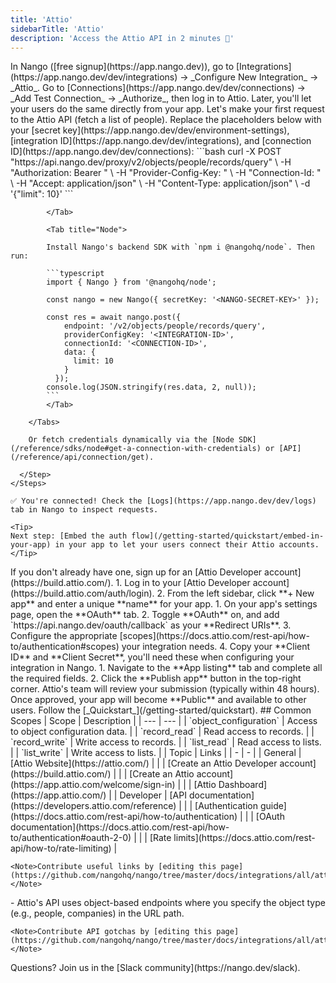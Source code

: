 ```yaml
---
title: 'Attio'
sidebarTitle: 'Attio'
description: 'Access the Attio API in 2 minutes 💨'
---
```


<Tabs>
  <Tab title="🚀 Quickstart">
    <Steps>
      <Step title="Create an integration">
        In Nango ([free signup](https://app.nango.dev)), go to [Integrations](https://app.nango.dev/dev/integrations) -> _Configure New Integration_ -> _Attio_.
      </Step>
      <Step title="Authorize Attio">
        Go to [Connections](https://app.nango.dev/dev/connections) -> _Add Test Connection_ -> _Authorize_, then log in to Attio. Later, you'll let your users do the same directly from your app.
      </Step>
      <Step title="Call the Attio API">
        Let's make your first request to the Attio API (fetch a list of people). Replace the placeholders below with your [secret key](https://app.nango.dev/dev/environment-settings), [integration ID](https://app.nango.dev/dev/integrations), and [connection ID](https://app.nango.dev/dev/connections):
        <Tabs>
            <Tab title="cURL">
                ```bash
                curl -X POST  "https://api.nango.dev/proxy/v2/objects/people/records/query" \
                  -H "Authorization: Bearer <NANGO-SECRET-KEY>" \
                  -H "Provider-Config-Key: <INTEGRATION-ID>" \
                  -H "Connection-Id: <CONNECTION-ID>" \
                  -H "Accept: application/json" \
                  -H "Content-Type: application/json" \
                  -d '{"limit": 10}'
                ```

            </Tab>

            <Tab title="Node">

            Install Nango's backend SDK with `npm i @nangohq/node`. Then run:

            ```typescript
            import { Nango } from '@nangohq/node';

            const nango = new Nango({ secretKey: '<NANGO-SECRET-KEY>' });

            const res = await nango.post({
                endpoint: '/v2/objects/people/records/query',
                providerConfigKey: '<INTEGRATION-ID>',
                connectionId: '<CONNECTION-ID>',
                data: {
                  limit: 10
                }
              });
            console.log(JSON.stringify(res.data, 2, null));
            ```
            </Tab>

        </Tabs>

        Or fetch credentials dynamically via the [Node SDK](/reference/sdks/node#get-a-connection-with-credentials) or [API](/reference/api/connection/get).

      </Step>
    </Steps>

    ✅ You're connected! Check the [Logs](https://app.nango.dev/dev/logs) tab in Nango to inspect requests.

    <Tip>
    Next step: [Embed the auth flow](/getting-started/quickstart/embed-in-your-app) in your app to let your users connect their Attio accounts.
    </Tip>
  </Tab>
  <Tab title="🧑‍💻 OAuth app setup">
    <Steps>
      <Step title="Create an Attio Developer account">
        If you don't already have one, sign up for an [Attio Developer account](https://build.attio.com/).
      </Step>
      <Step title="Create a new app">
        1. Log in to your [Attio Developer account](https://build.attio.com/auth/login).
        2. From the left sidebar, click **+ New app** and enter a unique **name** for your app.
      </Step>
      <Step title="Configure OAuth settings">
        1. On your app's settings page, open the **OAuth** tab.
        2. Toggle **OAuth** on, and add `https://api.nango.dev/oauth/callback` as your **Redirect URIs**.
        3. Configure the appropriate [scopes](https://docs.attio.com/rest-api/how-to/authentication#scopes) your integration needs.
        4. Copy your **Client ID** and **Client Secret**, you'll need these when configuring your integration in Nango.
      </Step>
      <Step title="Publish your app">
        1. Navigate to the **App listing** tab and complete all the required fields.
        2. Click the **Publish app** button in the top-right corner. Attio's team will review your submission (typically within 48 hours). Once approved, your app will become **Public** and available to other users.
      </Step>
      <Step title="Next">
        Follow the [_Quickstart_](/getting-started/quickstart).
      </Step>
    </Steps>
    ## Common Scopes
    | Scope | Description |
    | --- | --- |
    | `object_configuration` | Access to object configuration data. |
    | `record_read` | Read access to records. |
    | `record_write` | Write access to records. |
    | `list_read` | Read access to lists. |
    | `list_write` | Write access to lists. |
  </Tab>
  <Tab title="🔗 Useful links">
    | Topic | Links | 
    | - | - | 
    | General | [Attio Website](https://attio.com/) |
    | | [Create an Attio Developer account](https://build.attio.com/) |
    | | [Create an Attio account](https://app.attio.com/welcome/sign-in) |
    | | [Attio Dashboard](https://app.attio.com/) |
    | Developer | [API documentation](https://developers.attio.com/reference) |
    | | [Authentication guide](https://docs.attio.com/rest-api/how-to/authentication) |
    | | [OAuth documentation](https://docs.attio.com/rest-api/how-to/authentication#oauth-2-0) |
    | | [Rate limits](https://docs.attio.com/rest-api/how-to/rate-limiting) |

    <Note>Contribute useful links by [editing this page](https://github.com/nangohq/nango/tree/master/docs/integrations/all/attio.mdx)</Note>
  </Tab>
  <Tab title="🚨 API gotchas">
    - Attio's API uses object-based endpoints where you specify the object type (e.g., people, companies) in the URL path.

    <Note>Contribute API gotchas by [editing this page](https://github.com/nangohq/nango/tree/master/docs/integrations/all/attio.mdx)</Note>
  </Tab>
</Tabs>

<Info>
    Questions? Join us in the [Slack community](https://nango.dev/slack).
</Info>
